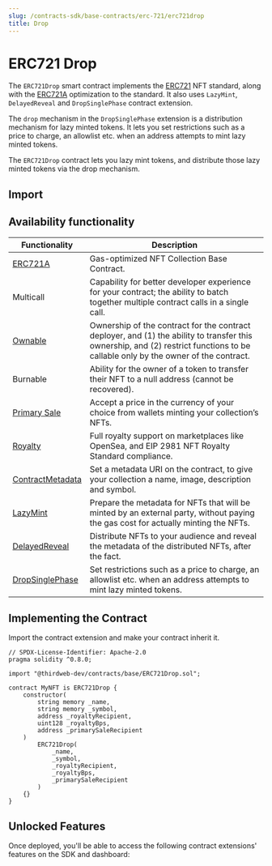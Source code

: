 ```yaml
---
slug: /contracts-sdk/base-contracts/erc-721/erc721drop
title: Drop
---
```



# ERC721 Drop

The `ERC721Drop` smart contract implements the [ERC721](https://eips.ethereum.org/EIPS/eip-721) NFT standard, along with the [ERC721A](https://www.erc721a.org/) optimization to the standard. It also uses `LazyMint`, `DelayedReveal` and `DropSinglePhase` contract extension.

The `drop` mechanism in the `DropSinglePhase` extension is a distribution mechanism for lazy minted tokens. It lets you set restrictions such as a price to charge, an allowlist etc. when an address attempts to mint lazy minted tokens.

The `ERC721Drop` contract lets you lazy mint tokens, and distribute those lazy minted tokens via the drop mechanism.

<ViewContractCodeButton
  link="https://github.com/thirdweb-dev/contracts/blob/main/contracts/base/ERC721Drop.sol"
  name="ERC721Drop"
/>

## Import

<ImportSnippet type="base" category="ERC721" name="ERC721Drop" />

## Availability functionality

| Functionality                                                                    | Description                                                                                                                                                                       |
| -------------------------------------------------------------------------------- | --------------------------------------------------------------------------------------------------------------------------------------------------------------------------------- |
| [ERC721A](https://github.com/chiru-labs/ERC721A/blob/main/contracts/ERC721A.sol) | Gas-optimized NFT Collection Base Contract.                                                                                                                                       |
| Multicall                                                                        | Capability for better developer experience for your contract; the ability to batch together multiple contract calls in a single call.                                             |
| [Ownable](/contracts-sdk/contract-extensions/ownable)                            | Ownership of the contract for the contract deployer, and (1) the ability to transfer this ownership, and (2) restrict functions to be callable only by the owner of the contract. |
| Burnable                                                                         | Ability for the owner of a token to transfer their NFT to a null address (cannot be recovered).                                                                                   |
| [Primary Sale](/contracts-sdk/contract-extensions/primarysale)                   | Accept a price in the currency of your choice from wallets minting your collection’s NFTs.                                                                                        |
| [Royalty](/contracts-sdk/contract-extensions/royalty)                            | Full royalty support on marketplaces like OpenSea, and EIP 2981 NFT Royalty Standard compliance.                                                                                  |
| [ContractMetadata](/contracts-sdk/contract-extensions/contractmetadata)          | Set a metadata URI on the contract, to give your collection a name, image, description and symbol.                                                                                |
| [LazyMint](/contracts-sdk/contract-extensions/lazymint)                          | Prepare the metadata for NFTs that will be minted by an external party, without paying the gas cost for actually minting the NFTs.                                                |
| [DelayedReveal](/contracts-sdk/contract-extensions/delayedreveal)                | Distribute NFTs to your audience and reveal the metadata of the distributed NFTs, after the fact.                                                                                 |
| [DropSinglePhase](/contracts-sdk/contract-extensions/drop)                       | Set restrictions such as a price to charge, an allowlist etc. when an address attempts to mint lazy minted tokens.                                                                |

## Implementing the Contract

Import the contract extension and make your contract inherit it.

```solidity
// SPDX-License-Identifier: Apache-2.0
pragma solidity ^0.8.0;

import "@thirdweb-dev/contracts/base/ERC721Drop.sol";

contract MyNFT is ERC721Drop {
    constructor(
        string memory _name,
        string memory _symbol,
        address _royaltyRecipient,
        uint128 _royaltyBps,
        address _primarySaleRecipient
    )
        ERC721Drop(
            _name,
            _symbol,
            _royaltyRecipient,
            _royaltyBps,
            _primarySaleRecipient
        )
    {}
}
```

## Unlocked Features

Once deployed, you'll be able to access the following contract extensions' features on the SDK and dashboard:

<div className="row" style={{ marginBottom: 24, flexWrap: 'wrap' }}>
<div className="col col--4" style={{marginTop:16}} >
  <QuickstartCard
    name="Contract Metadata"
    link="/contracts-sdk/contract-extensions/contractmetadata#unlocked-features"
    image="/assets/icons/general.png"
  />
</div>

<div className="col col--4" style={{ marginTop: 16 }}>
  <QuickstartCard
    name="Royalties"
    link="/contracts-sdk/contract-extensions/royalty#unlocked-features"
    image="/assets/icons/general.png"
  />
</div>
<div className="col col--4" style={{ marginTop: 16 }}>
  <QuickstartCard
    name="Ownable"
    link="/contracts-sdk/contract-extensions/ownable#unlocked-features"
    image="/assets/icons/general.png"
  />
</div>
<div className="col col--4" style={{ marginTop: 16 }}>
  <QuickstartCard
    name="Burnable"
    link="/pre-built-contracts/nft-collection#burning-nfts"
    image="/assets/icons/nft.png"
  />
</div>
<div className="col col--4" style={{ marginTop: 16 }}>
  <QuickstartCard
    name="LazyMint"
    link="/contracts-sdk/contract-extensions/lazymint#unlocked-features"
    image="/assets/icons/general.png"
  />
</div>
<div className="col col--4" style={{ marginTop: 16 }}>
  <QuickstartCard
    name="Delayed Reveal"
    link="/contracts-sdk/contract-extensions/delayedreveal#unlocked-features"
    image="/assets/icons/nft.png"
  />
</div>

<div className="col col--4" style={{ marginTop: 16 }}>
  <QuickstartCard
    name="Drop"
    link="/contracts-sdk/contract-extensions/drop#unlocked-features"
    image="/assets/icons/general.png"
  />
</div>

</div>
